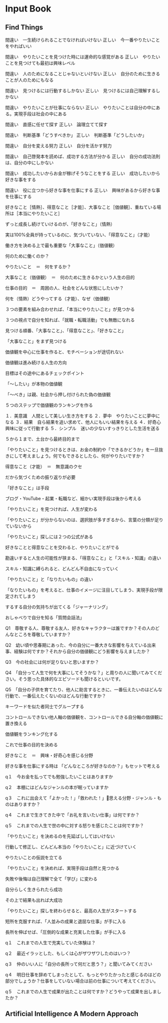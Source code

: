 # Input Book

## Find Things

間違い　一生続けられることでなければいけない
正しい　今一番やりたいことをやればいい

間違い　やりたいことを見つけた時には運命的な感覚がある
正しい　やりたいことを見つけても最初は興味レベル

間違い　人のためになることじゃないといけない
正しい　自分のために生きることが人のためにもなる

間違い　見つけるには行動するしかない
正しい　見つけるには自己理解するしかない

間違い　やりたいことが仕事にならない
正しい　やりたいことは自分の中にある。実現手段は社会の中にある


間違い　直感に任せて探す
正しい　論理立てて探す

間違い　判断基準「どうすべきか」
正しい　判断基準「どうしたいか」

間違い　自分を変える努力
正しい　自分を活かす努力

間違い　自己啓発本を読めば、成功する方法が分かる
正しい　自分の成功法則は、自分の中にしかない

間違い　成功したいからお金が稼げそうなことをする
正しい　成功したいから好きな事をする

間違い　役に立つから好きな事を仕事にする
正しい　興味があるから好きな事を仕事にする


好きなこと［情熱］、得意なこと［才能］、大事なこと［価値観］、重ねている場所は［本当にやりたいこと］

ずっと成長し続けていけるのが、「好きなこと」（情熱）

実は100%全員が持っているのに、気づいていない、「得意なこと」（才能）

働き方を決める上で最も重要な「大事なこと」（価値観）

何のために働くのか？

やりたいこと　＝　何をするか？

大事なこと（価値観）　＝　何のために生きるかという人生の目的

仕事の目的　＝　周囲の人、社会をどんな状態にしたいか？

何を（情熱）どうやってする（才能）、なぜ（価値観）

３つの要素を組み合わせれば、「本当にやりたいこと」が見つかる

３つの視点で自分を知れば、「就職・転職活動」でも無敵になれる

見つける順番、「大事なこと」、「得意なこと」、「好きなこと」



「大事なこと」をまず見つける


価値観を中心に仕事を作ると、モチベーションが途切れない

価値観は進み続ける人生の方向

目標はその途中にあるチェックポイント



「～したい」が本物の価値観

「～べき」は親、社会から押し付けられた偽の価値観



５つのステップで価値観のランキングを作る

１．美意識　人間として美しい生き方をする
２．夢中　やりたいことに夢中になる
３．結果　自ら結果を追い求めて、他人にもいい結果を与える
４．好奇心　興味に従って行動する
５．シンプル　迷いの少ないすっきりとした生活を送る

５から１まで、土台から最終目的まで



「やりたいこと」を見つけるときは、お金の制約や「できるかどうか」を一旦抜きにして考えましょう。何でもできるとしたら、何がやりたいですか？




得意なこと（才能）　＝　無意識のクセ

だから気づくための振り返りが必要


「好きなこと」は手段

ブログ・YouTube・起業・転職など、細かい実現手段は後から考える

「やりたいこと」を見つければ、人生が変わる

「やりたいこと」が分からないのは、選択肢が多すぎるから、言葉の分類が足りていないから





「やりたいこと」探しには２つの公式がある

好きなことと得意なことを交わると、やりたいことがでる



勘違いすると人生の可能性が狭まる、「得意なこと」と「スキル・知識」の違い

スキル・知識に縛られると、どんどん不自由になっていく

「やりたいこと」と「なりたいもの」の違い

「なりたいもの」を考えると、仕事のイメージに注目してしまう、実現手段が限定されてしまう


するする自分の気持ちが出てくる「ジャーナリング」

おしゃべりで自分を知る「質問会話法」

Q1　尊敬する人、尊敬する友人、好きなキャラクターは誰ですか？その人のどんなところを尊敬していますか？

Q2　幼い頃や思春期にあった、今の自分に一番大きな影響を与えている出来事、経験は何ですか？それから自分の価値観にどう影響を与えましたか？

Q3　今の社会には何が足りないと思いますか？

Q4　「自分って人生で何を大事にしてそうかな？」と周りの人に聞いてみてください。そう思った具体的なエピソードも聞けるといいです。

Q5　「自分の子供を育てたり、他人に助言するときに、一番伝えたいのはどんな行動で、一番伝えたくないのはどんな行動ですか？

キーワードを似た者同士でグループする

コントロールできない他人軸の価値観を、コントロールできる自分軸の価値観に置き換える

価値観をランキング化する

これで仕事の目的を決める

好きなこと　＝　興味・好奇心を感じる分野

好きな事を仕事にする時は
「どんなところが好きなのか？」もセットで考える

q１　今お金を払ってでも勉強したいことはありますか

q２　本棚にはどんなジャンルの本が眠っていますか

q３　これに出会えて「よかった！」「救われた！」🚪思える分野・ジャンル・ものはありますか？

q４　これまで生きてきた中で「お礼を言いたい仕事」は何ですか？

q５　これまでの人生で世の中に対する怒りを感じたことは何ですか？

「やりたいこと」を決めるのを先延ばししてはいけない

行動して修正し、どんどん本当の「やりたいこと」に近づけていく

やりたいことの仮説を立てる

「やりたいこと」を決めれば、実現手段は自然と見つかる

失敗や後悔は自己理解で全て「学び」に変わる

自分らしく生きられたら成功

その上で結果も出れば大成功

「やりたいこと」探しを終わらせると、最高の人生がスタートする

短所を克服すれば、「人並みの成果と退屈な仕事」が手に入る

長所を伸ばせば、「圧倒的な成果と充実した仕事」が手に入る

q１　これまでの人生で充実していた体験は？

q２　最近イラッとした、もしくは心がザワザワしたのはいつ？

q３　仲のいい人に「自分の長所って何だと思う？」と聞いてみてください

q４　明日仕事を辞めてしまったとして、もっとやりたかったと感じるのはどの部分でしょうか？仕事をしていない場合は前の仕事について考えてください。

q５　これまでの人生で成果が出たことは何ですか？どうやって成果を出しましたか？

## Artificial Intelligence A Modern Approach



